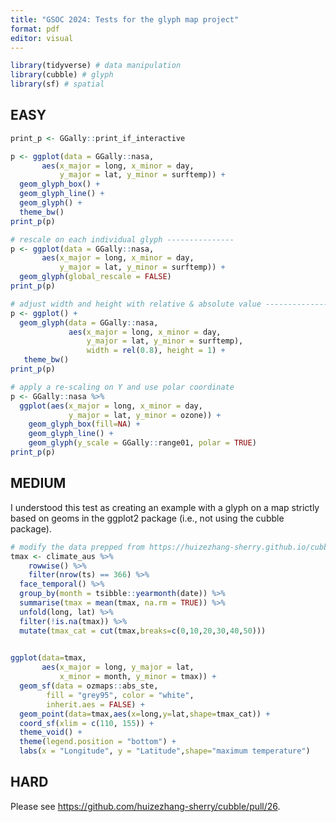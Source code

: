 ```yaml
---
title: "GSOC 2024: Tests for the glyph map project"
format: pdf
editor: visual
---
```


```r
library(tidyverse) # data manipulation
library(cubble) # glyph
library(sf) # spatial
```

## EASY

```r
print_p <- GGally::print_if_interactive

p <- ggplot(data = GGally::nasa,
       aes(x_major = long, x_minor = day,
           y_major = lat, y_minor = surftemp)) +
  geom_glyph_box() +
  geom_glyph_line() +
  geom_glyph() +
  theme_bw()
print_p(p)

# rescale on each individual glyph ---------------
p <- ggplot(data = GGally::nasa,
       aes(x_major = long, x_minor = day,
           y_major = lat, y_minor = surftemp)) +
  geom_glyph(global_rescale = FALSE)
print_p(p)

# adjust width and height with relative & absolute value ---------------
p <- ggplot() +
  geom_glyph(data = GGally::nasa,
             aes(x_major = long, x_minor = day,
                 y_major = lat, y_minor = surftemp),
                 width = rel(0.8), height = 1) +
   theme_bw()
print_p(p)

# apply a re-scaling on Y and use polar coordinate
p <- GGally::nasa %>%
  ggplot(aes(x_major = long, x_minor = day,
             y_major = lat, y_minor = ozone)) +
    geom_glyph_box(fill=NA) +
    geom_glyph_line() +
    geom_glyph(y_scale = GGally::range01, polar = TRUE)
print_p(p)
```

## MEDIUM

I understood this test as creating an example with a glyph on a map strictly based on geoms in the ggplot2 package (i.e., not using the cubble package).

```r
# modify the data prepped from https://huizezhang-sherry.github.io/cubble/articles/cb4glyph.html
tmax <- climate_aus %>% 
    rowwise() %>% 
    filter(nrow(ts) == 366) %>% 
  face_temporal() %>%  
  group_by(month = tsibble::yearmonth(date)) %>% 
  summarise(tmax = mean(tmax, na.rm = TRUE)) %>% 
  unfold(long, lat) %>% 
  filter(!is.na(tmax)) %>%
  mutate(tmax_cat = cut(tmax,breaks=c(0,10,20,30,40,50)))
  

ggplot(data=tmax,
       aes(x_major = long, y_major = lat, 
           x_minor = month, y_minor = tmax)) +
  geom_sf(data = ozmaps::abs_ste, 
        fill = "grey95", color = "white",
        inherit.aes = FALSE) + 
  geom_point(data=tmax,aes(x=long,y=lat,shape=tmax_cat)) +
  coord_sf(xlim = c(110, 155)) + 
  theme_void() + 
  theme(legend.position = "bottom") + 
  labs(x = "Longitude", y = "Latitude",shape="maximum temperature")
```

## HARD

Please see <https://github.com/huizezhang-sherry/cubble/pull/26>.
